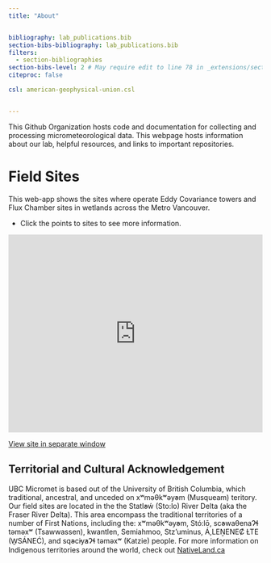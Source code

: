 ```yaml
---
title: "About"


bibliography: lab_publications.bib
section-bibs-bibliography: lab_publications.bib
filters:
  - section-bibliographies
section-bibs-level: 2 # May require edit to line 78 in _extensions/section-bibliographies.lua - have submitted issue
citeproc: false

csl: american-geophysical-union.csl


---
```


This Github Organization hosts code and documentation for collecting and processing micrometeorological data.  This webpage hosts information about our lab, helpful resources, and links to important repositories.


# Field Sites

This web-app shows the sites where operate Eddy Covariance towers and Flux Chamber sites in wetlands across the Metro Vancouver.

* Click the points to sites to see more information.

<div style="overflow: hidden;
  padding-top: 75%;
  position: relative">
  <iframe src="https://ubc-micromet.github.io/FieldSiteMaps/" title="Processes" scrolling="no" frameborder="0"
    style="border: 0;
   height: 100%;
   left: 0;
   position: absolute;
   top: 0;
   width: 100%;">
   <p>Your browser does not support iframes.</p>
 </iframe>
</div>

 <a href="https://ubc-micromet.github.io/FieldSiteMaps/">View site in separate window</a> 

## Territorial and Cultural Acknowledgement

UBC Micromet is based out of the University of British Columbia, which traditional, ancestral, and unceded on xʷməθkʷəy̓əm (Musqueam) teritory. Our field sites are located in the the Statl̕əẃ (Sto:lo) River Delta (aka the Fraser River Delta). This area encompass the traditional territories of a number of First Nations, including the: xʷməθkʷəy̓əm, Stó:lō, sc̓əwaθenaɁɬ təməxʷ (Tsawwassen), kwantlen, Semiahmoo, Stz’uminus, Á,LEṈENEȻ ȽTE (W̱SÁNEĆ), and sq̓əc̓iy̓aɁɬ təməxʷ (Katzie) people. For more information on Indigenous territories around the world, check out [NativeLand.ca](https://native-land.ca/)
